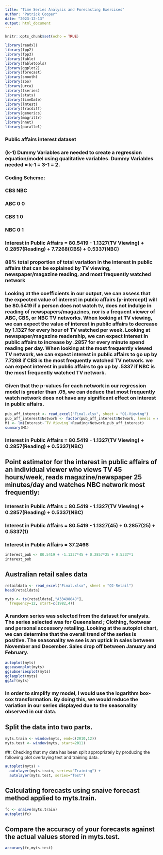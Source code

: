 ```yaml
---
title: "Time Series Analysis and Forecasting Exercises"
author: "Patrick Cooper"
date: "2023-12-13"
output: html_document
---
```


```r
knitr::opts_chunk$set(echo = TRUE)
```

```r
library(readxl)
library(fpp2)
library(fpp3)
library(fable)
library(fabletools)
library(ggplot2)
library(forecast)
library(smooth)
library(zoo)
library(urca)
library(tseries)
library(stats)
library(timeDate)
library(lmtest)
library(fracdiff)
library(generics)
library(magrittr)
library(nnet)
library(parallel)
```
### Public affairs interest dataset


### (k-1) Dummy Variables are needed to create a regression equation/model using qualitative variables. Dummy Variables needed = k-1 = 3-1 = 2. 

### Coding Scheme:
###     CBS   NBC
### ABC   0     0
### CBS   1     0
### NBC   0     1


### Interest in Public Affairs = 80.5419 - 1.1327(TV Viewing) + 0.2857(Reading) + 7.7268(CBS) + 0.5337(NBC)
###         88% total proportion of total variation in the interest in public affairs that can be explained by TV viewing,                newspaper/magazine reading, and most frequently watched network

### Looking at the coefficients in our output, we can assess that the expected value of interest in public affairs (y-intercept) will be 80.5419 if a person does not watch tv, does not indulge in reading of newspapers/magazines, nor is a frequent viewer of ABC, CBS, or NBC TV networks. When looking at TV viewing, we can expect the value of interest in public affairs to decrease by 1.1327 for every hour of TV watched per week. Looking at newspaper/magazine readership, we can expect interest in public affairs to increase by .2857 for every minute spend reading per day. When looking at the most frequently viewed TV network, we can expect interest in public affairs to go up by 7.7268 if CBS is the most frequently watched TV network. we can expect interest in public affairs to go up by .5337 if NBC is the most frequently watched TV network.


### Given that the p-values for each network in our regression model is greater than .05, we can deduce that most frequently watch network does not have any significant effect on interest in public affairs.

```r
pub_aff_interest <- read_excel("Final.xlsx", sheet = "Q1-Viewing")
pub_aff_interest$Network <- factor(pub_aff_interest$Network, levels = c('ABC','CBS','NBC'))
M1 <- lm(Interest~`TV Viewing`+Reading+Network,pub_aff_interest)
summary(M1)
```
### Interest in Public Affairs = 80.5419 - 1.1327(TV Viewing) + 0.2857(Reading) + 0.5337(NBC)

## Point estimator for the interest in public affairs of an individual viewer who views TV 45 hours/week, reads magazine/newspaper 25 minutes/day and watches NBC network most frequently:
###         Interest in Public Affairs = 80.5419 - 1.1327(TV Viewing) + 0.2857(Reading) + 0.5337(NBC)
###         Interest in Public Affairs = 80.5419 - 1.1327(45) + 0.2857(25) + 0.5337(1)
###         Interest in Public Affairs = 37.2466

```r
interest_pub <- 80.5419 + -1.1327*45 + 0.2857*25 + 0.5337*1
interest_pub
```

## Australian retail sales data

```r
retaildata <- read_excel("Final.xlsx", sheet = "Q2-Retail")
head(retaildata)
```


```r
myts <- ts(retaildata[,"A3349884J"],
  frequency=12, start=c(1982,4))
```

### A random series was selected from the dataset for analysis. The series selected was for Queensland ;  Clothing, footwear and personal accessory retailing. Looking at the autoplot chart, we can determine that the overall trend of the series is positive. The seasonality we see is an uptick in sales between November and December. Sales drop off between January and February.

```r
autoplot(myts) 
ggseasonplot(myts)
ggsubseriesplot(myts)
gglagplot(myts)
ggAcf(myts)
```
### In order to simplify my model, I would use the logarithm box-cox transformation. By doing this, we would reduce the variation in our series displayed due to the seasonality observed in our data.

## Split the data into two parts.

```r
myts.train <- window(myts, end=c(2010,12))
myts.test <- window(myts, start=2011)
```

##: Checking that my data has been split appropriately by producing the following plot overlaying test and training data.

```r
autoplot(myts) +
  autolayer(myts.train, series="Training") +
  autolayer(myts.test, series="Test")
```

## Calculating forecasts using snaive forecast method applied to myts.train.

```r
fc <- snaive(myts.train)
autoplot(fc)
```

## Compare the accuracy of your forecasts against the actual values stored in myts.test. 

```r
accuracy(fc,myts.test)
```